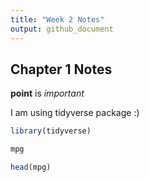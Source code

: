 ```yaml
---
title: "Week 2 Notes"
output: github_document
---
```


## Chapter 1 Notes

__point__ is _important_

I am using tidyverse package :)

```r
library(tidyverse)

mpg

head(mpg)

```

